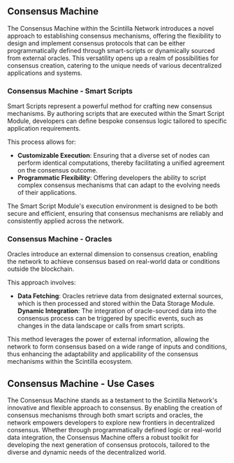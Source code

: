 ## Consensus Machine
The Consensus Machine within the Scintilla Network introduces a novel approach to establishing consensus mechanisms, offering the flexibility to design and implement consensus protocols that can be either programmatically defined through smart-scripts or dynamically sourced from external oracles.
This versatility opens up a realm of possibilities for consensus creation, catering to the unique needs of various decentralized applications and systems.

### Consensus Machine - Smart Scripts
Smart Scripts represent a powerful method for crafting new consensus mechanisms.
By authoring scripts that are executed within the Smart Script Module, developers can define bespoke consensus logic tailored to specific application requirements.

This process allows for:

- **Customizable Execution**: Ensuring that a diverse set of nodes can perform identical computations, thereby facilitating a unified agreement on the consensus outcome.
- **Programmatic Flexibility**: Offering developers the ability to script complex consensus mechanisms that can adapt to the evolving needs of their applications.

The Smart Script Module's execution environment is designed to be both secure and efficient, ensuring that consensus mechanisms are reliably and consistently applied across the network.

### Consensus Machine - Oracles
Oracles introduce an external dimension to consensus creation, enabling the network to achieve consensus based on real-world data or conditions outside the blockchain.

This approach involves:

- **Data Fetching**: Oracles retrieve data from designated external sources, which is then processed and stored within the Data Storage Module.
**Dynamic Integration**: The integration of oracle-sourced data into the consensus process can be triggered by specific events, such as changes in the data landscape or calls from smart scripts.


This method leverages the power of external information, allowing the network to form consensus based on a wide range of inputs and conditions, thus enhancing the adaptability and applicability of the consensus mechanisms within the Scintilla ecosystem.


## Consensus Machine - Use Cases

The Consensus Machine stands as a testament to the Scintilla Network's innovative and flexible approach to consensus.
By enabling the creation of consensus mechanisms through both smart scripts and oracles, the network empowers developers to explore new frontiers in decentralized consensus.
Whether through programmatically defined logic or real-world data integration, the Consensus Machine offers a robust toolkit for developing the next generation of consensus protocols, tailored to the diverse and dynamic needs of the decentralized world.
